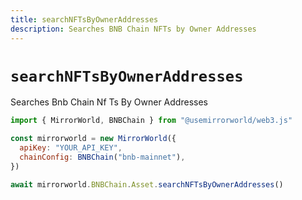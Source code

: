 ```yaml
---
title: searchNFTsByOwnerAddresses
description: Searches BNB Chain NFTs by Owner Addresses
---
```


# `searchNFTsByOwnerAddresses`

Searches Bnb Chain Nf Ts By Owner Addresses

```js
import { MirrorWorld, BNBChain } from "@usemirrorworld/web3.js"

const mirrorworld = new MirrorWorld({
  apiKey: "YOUR_API_KEY",
  chainConfig: BNBChain("bnb-mainnet"),
})

await mirrorworld.BNBChain.Asset.searchNFTsByOwnerAddresses()
```
